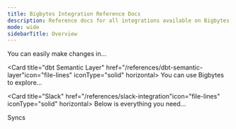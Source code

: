 ```yaml
---
title: Bigbytes Integration Reference Docs
description: Reference docs for all integrations available on Bigbytes.
mode: wide
sidebarTitle: Overview
---
```


<CardGroup cols={2}>
  <Card title="dbt Projects" href="/references/dbt-projects" icon="file-lines" iconType="solid" horizontal>
  You can easily make changes in...
  </Card>

  <Card title="dbt Semantic Layer" href="/references/dbt-semantic-layer"icon="file-lines" iconType="solid" horizontal>
    You can use Bigbytes to explore...
  </Card>



  <Card title="Slack" href="/references/slack-integration"icon="file-lines" iconType="solid" horizontal>
    Below is everything you need...
   </Card>



  <Card title="Google Sheets" href="/references/google-sheets" icon="file-lines" iconType="solid" horizontal>
Syncs
  </Card>
</CardGroup>
